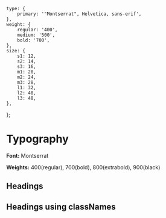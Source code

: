 
<Meta title="Typography" />

	type: {
		primary: '"Montserrat", Helvetica, sans-erif',
	},
	weight: {
		regular: '400',
		medium: '500',
		bold: '700',
	},
	size: {
		s1: 12,
		s2: 14,
		s3: 16,
		m1: 20,
		m2: 24,
		m3: 28,
		l1: 32,
		l2: 40,
		l3: 48,
	},
};


# Typography

**Font:** Montserrat

**Weights:** 400(regular), 700(bold), 800(extrabold), 900(black)

## Headings

<Story of={HeadingStories.H1} />
<Story of={HeadingStories.H2} />
<Story of={HeadingStories.H3} />
<Story of={HeadingStories.H4} />
<Story of={HeadingStories.H5} />
<Story of={HeadingStories.H6} />

## Headings using classNames

<Story of={HeadingStories.H1AsClass} />
<Story of={HeadingStories.H2AsClass} />
<Story of={HeadingStories.H3AsClass} />
